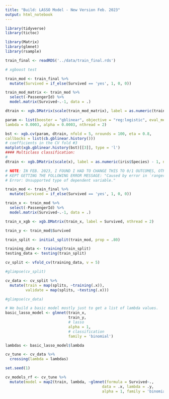 ```yaml
---
title: "Build: LASSO Model - New Version Feb. 2023"
output: html_notebook
---
```


```r

library(tidyverse)
library(tictoc)

library(Matrix)
library(glmnet)
library(rsample)

```


```r
train_final <- readRDS('../data/train_final.rds')
```

```r

# xgboost test

train_mod <- train_final %>% 
  mutate(Survived = if_else(Survived == 'yes', 1, 0, 0))

train_mod_matrix <- train_mod %>% 
  select(-PassengerId) %>% 
  model.matrix(Survived~.-1, data = .)

dtrain <- xgb.DMatrix(scale(train_mod_matrix), label = as.numeric(train_mod$Survived) - 1, nthread = 2)

param <- list(booster = "gblinear", objective = "reg:logistic", eval_metric = "auc",
lambda = 0.0003, alpha = 0.0003, nthread = 2)

bst <- xgb.cv(param, dtrain, nfold = 5, nrounds = 100, eta = 0.8,
callbacks = list(cb.gblinear.history()))
# coefficients in the CV fold #3
matplot(xgb.gblinear.history(bst)[[3]], type = 'l')
#### Multiclass classification:
#
dtrain <- xgb.DMatrix(scale(x), label = as.numeric(iris$Species) - 1, nthread = 2)

```


```r

# NOTE: IN FEB. 2023, I FOUND I HAD TO CHANGE THIS TO 0/1 OUTCOMES, OTHERWISE I
# KEPT GETTING THE FOLLOWING ERROR MESSAGE: "Caused by error in `ranger()`:!
# Error: Unsupported type of dependent variable."

train_mod <- train_final %>% 
  mutate(Survived = if_else(Survived == 'yes', 1, 0, 0))

train_x <- train_mod %>% 
  select(-PassengerId) %>% 
  model.matrix(Survived~.-1, data = .)

train_x_xgb <- xgb.DMatrix(train_x, label = Survived, nthread = 2)

train_y <- train_mod$Survived

```


```r

train_split <- initial_split(train_mod, prop = .80)

training_data <- training(train_split)
testing_data <- testing(train_split)

```


```r

cv_split <- vfold_cv(training_data, v = 5)

#glimpse(cv_split)
```

```r

cv_data <- cv_split %>% 
  mutate(train = map(splits, ~training(.x)),
         validate = map(splits, ~testing(.x)))

#glimpse(cv_data)
```


```r

# We build a basic model mostly just to get a list of lambda values.
basic_lasso_model <- glmnet(train_x,
                            train_y,
                            # lasso
                            alpha = 1,
                            # classification
                            family = 'binomial')

lambdas <- basic_lasso_model$lambda

```


```r

cv_tune <- cv_data %>% 
  crossing(lambda = lambdas)

```


```r

set.seed(1)

cv_models_rf <- cv_tune %>% 
  mutate(model = map2(train, lambda, ~glmnet(formula = Survived~.,
                                           data = .x, lambda = .y,
                                           alpha = 1, family = 'binomial')))

```












